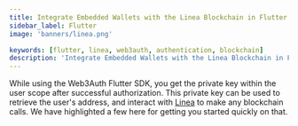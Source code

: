 ```yaml
---
title: Integrate Embedded Wallets with the Linea Blockchain in Flutter
sidebar_label: Flutter
image: 'banners/linea.png'

keywords: [flutter, linea, web3auth, authentication, blockchain]
description: 'Integrate Embedded Wallets with the Linea Blockchain in Flutter'
---
```



<SEO
  title="Integrate Embedded Wallets with the Linea Blockchain in Flutter"
  description="Integrate Embedded Wallets with the Linea Blockchain in Flutter"
  image="https://web3auth.io/docs/banners/linea.png"
  slug="/embedded-wallets/connect-blockchain/evm/linea/flutter"
/>

While using the Web3Auth Flutter SDK, you get the private key within the user scope after successful authorization. This private key can be used to retrieve the user's address, and interact with [Linea](https://linea.build/) to make any blockchain calls. We have highlighted a few here for getting you started quickly on that.

<EVMInteraction />
